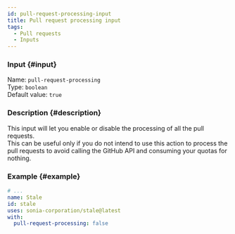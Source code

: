 ```yaml
---
id: pull-request-processing-input
title: Pull request processing input
tags:
  - Pull requests
  - Inputs
---
```


### Input {#input}

Name: `pull-request-processing`  
Type: `boolean`  
Default value: `true`

### Description {#description}

This input will let you enable or disable the processing of all the pull requests.  
This can be useful only if you do not intend to use this action to process the pull requests to avoid calling the GitHub API and consuming your quotas for nothing.

### Example {#example}

```yml {6}
# ...
name: Stale
id: stale
uses: sonia-corporation/stale@latest
with:
  pull-request-processing: false
```
